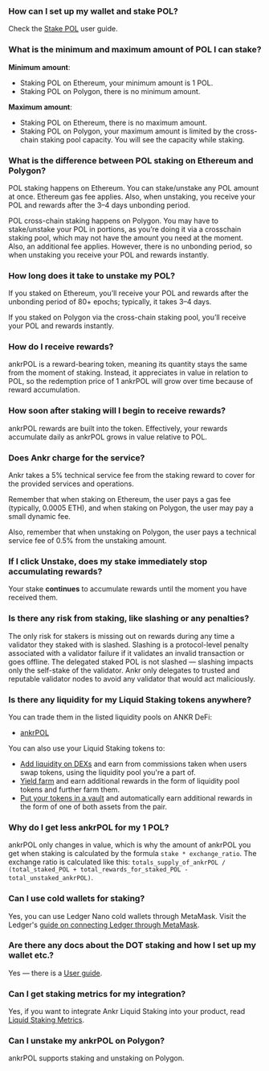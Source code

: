 ### How can I set up my wallet and stake POL?

Check the [Stake POL](https://www.ankr.com/docs/staking/liquid-staking/pol/stake/) user guide.

### What is the minimum and maximum amount of POL I can stake?

**Minimum amount**:

* Staking POL on Ethereum, your minimum amount is 1 POL.
* Staking POL on Polygon, there is no minimum amount.

**Maximum amount**:

* Staking POL on Ethereum, there is no maximum amount.
* Staking POL on Polygon, your maximum amount is limited by the cross-chain staking pool capacity. You will see the capacity while staking.

### What is the difference between POL staking on Ethereum and Polygon?

POL staking happens on Ethereum. You can stake/unstake any POL amount at once. Ethereum gas fee applies. Also, when unstaking, you receive your POL and rewards after the 3–4 days unbonding period.

POL cross-chain staking happens on Polygon. You may have to stake/unstake your POL in portions, as you’re doing it via a crosschain staking pool, which may not have the amount you need at the moment. Also, an additional fee applies. However, there is no unbonding period, so when unstaking you receive your POL and rewards instantly.

### How long does it take to unstake my POL?

If you staked on Ethereum, you’ll receive your POL and rewards after the unbonding period of 80+ epochs; typically, it takes 3–4 days.

If you staked on Polygon via the cross-chain staking pool, you’ll receive your POL and rewards instantly.

### How do I receive rewards?

ankrPOL is a reward-bearing token, meaning its quantity stays the same from the moment of staking. Instead, it appreciates in value in relation to POL, so the redemption price of 1 ankrPOL will grow over time because of reward accumulation.

### How soon after staking will I begin to receive rewards?

ankrPOL rewards are built into the token. Effectively, your rewards accumulate daily as ankrPOL grows in value relative to POL.

### Does Ankr charge for the service?

Ankr takes a 5% technical service fee from the staking reward to cover for the provided services and operations.   

Remember that when staking on Ethereum, the user pays a gas fee (typically, 0.0005 ETH), and when staking on Polygon, the user may pay a small dynamic fee.

Also, remember that when unstaking on Polygon, the user pays a technical service fee of 0.5% from the unstaking amount.

### If I click Unstake, does my stake immediately stop accumulating rewards?

Your stake **continues** to accumulate rewards until the moment you have received them.

### Is there any risk from staking, like slashing or any penalties?

The only risk for stakers is missing out on rewards during any time a validator they staked with is slashed. Slashing is a protocol-level penalty associated with a validator failure if it validates an invalid transaction or goes offline. The delegated staked POL is not slashed — slashing impacts only the self-stake of the validator. Ankr only delegates to trusted and reputable validator nodes to avoid any validator that would act maliciously.

### Is there any liquidity for my Liquid Staking tokens anywhere?

You can trade them in the listed liquidity pools on ANKR DeFi:

* [ankrPOL](https://www.ankr.com/staking/defi/?assets=ankrPOL)

You can also use your Liquid Staking tokens to:

* [Add liquidity on DEXs](https://www.ankr.com/docs/defi/liquidity-pools/) and earn from commissions taken when users swap tokens, using the liquidity pool you're a part of.
* [Yield farm](https://www.ankr.com/docs/defi/yield-farming/) and earn additional rewards in the form of liquidity pool tokens and further farm them.
* [Put your tokens in a vault](https://www.ankr.com/docs/defi/vaults/) and automatically earn additional rewards in the form of one of both assets from the pair.

### Why do I get less ankrPOL for my 1 POL?

ankrPOL only changes in value, which is why the amount of ankrPOL you get when staking is calculated by the formula `stake * exchange_ratio`. The exchange ratio is calculated like this: `totals_supply_of_ankrPOL / (total_staked_POL + total_rewards_for_staked_POL - total_unstaked_ankrPOL)`.

### Can I use cold wallets for staking?

Yes, you can use Ledger Nano cold wallets through MetaMask. Visit the Ledger's [guide on connecting Ledger through MetaMask](https://www.ledger.com/academy/security/the-safest-way-to-use-metamask).

### Are there any docs about the DOT staking and how I set up my wallet etc.?

Yes — there is a [User guide](https://www.ankr.com/docs/liquid-staking/pol/stake/).

### Can I get staking metrics for my integration?

Yes, if you want to integrate Ankr Liquid Staking into your product, read [Liquid Staking Metrics](https://www.ankr.com/docs/staking-for-developers/restful-api/staking-metrics/).

### Can I unstake my ankrPOL on Polygon?

ankrPOL supports staking and unstaking on Polygon.